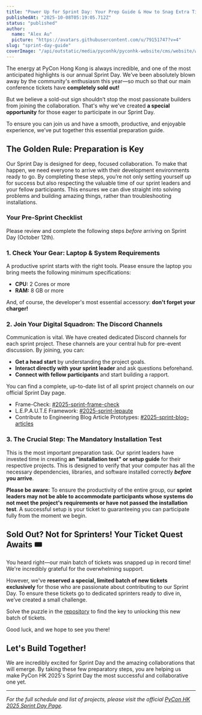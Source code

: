 ```yaml
---
title: "Power Up for Sprint Day: Your Prep Guide & How to Snag Extra Tickets"
publishedAt: "2025-10-08T05:19:05.712Z"
status: "published"
author:
  name: "Alex Au"
  picture: "https://avatars.githubusercontent.com/u/79151747?v=4"
slug: "sprint-day-guide"
coverImage: "/api/outstatic/media/pyconhk/pyconhk-website/cms/website/website/public/outstatic/images/2025-sprint-day-guide-M5Nj.png"
---
```


The energy at PyCon Hong Kong is always incredible, and one of the most anticipated highlights is our annual Sprint Day. We’ve been absolutely blown away by the community's enthusiasm this year—so much so that our main conference tickets have **completely sold out!**

But we believe a sold-out sign shouldn’t stop the most passionate builders from joining the collaboration. That's why we’ve created **a special opportunity** for those eager to participate in our Sprint Day.

To ensure you can join us and have a smooth, productive, and enjoyable experience, we’ve put together this essential preparation guide.

## **The Golden Rule: Preparation is Key**

Our Sprint Day is designed for deep, focused collaboration. To make that happen, we need everyone to arrive with their development environments ready to go. By completing these steps, you’re not only setting yourself up for success but also respecting the valuable time of our sprint leaders and your fellow participants. This ensures we can dive straight into solving problems and building amazing things, rather than troubleshooting installations.

### **Your Pre-Sprint Checklist**

Please review and complete the following steps *before* arriving on Sprint Day (October 12th).

### **1. Check Your Gear: Laptop & System Requirements**

A productive sprint starts with the right tools. Please ensure the laptop you bring meets the following minimum specifications:

- **CPU:** 2 Cores or more
- **RAM:** 8 GB or more

And, of course, the developer's most essential accessory: **don't forget your charger!**

### **2. Join Your Digital Squadron: The Discord Channels**

Communication is vital. We have created dedicated Discord channels for each sprint project. These channels are your central hub for pre-event discussion. By joining, you can:

- **Get a head start** by understanding the project goals.
- **Interact directly with your sprint leader** and ask questions beforehand.
- **Connect with fellow participants** and start building a rapport.

You can find a complete, up-to-date list of all sprint project channels on our official Sprint Day page.

- Frame-Check: [#2025-sprint-frame-check](https://discord.com/channels/1246847132699332640/1420214135857086565)
- L.E.P.A.U.T.E Framework: [#2025-sprint-lepaute](https://discord.com/channels/1246847132699332640/1420214691547840563)
- Contribute to Engineering Blog Article Prototypes: [#2025-sprint-blog-articles](https://discord.com/channels/1246847132699332640/1423684541201125457)

### **3. The Crucial Step: The Mandatory Installation Test**

This is the most important preparation task. Our sprint leaders have invested time in creating **an "installation test" or setup guide** for their respective projects. This is designed to verify that your computer has all the necessary dependencies, libraries, and software installed correctly ***before* you arrive**.

**Please be aware:** To ensure the productivity of the entire group, our **sprint leaders may not be able to accommodate participants whose systems do not meet the project's requirements or have not passed the installation test**. A successful setup is your ticket to guaranteeing you can participate fully from the moment we begin.

## **Sold Out? Not for Sprinters! Your Ticket Quest Awaits 🎟️**

You heard right—our main batch of tickets was snapped up in record time! We're incredibly grateful for the overwhelming support.

However, we've **reserved a special, limited batch of new tickets exclusively** for those who are passionate about contributing to our Sprint Day. To ensure these tickets go to dedicated sprinters ready to dive in, we’ve created a small challenge.

Solve the puzzle in the [repository](https://github.com/pyconhk/pyconhk-2025-sprint-extra-tickets) to find the key to unlocking this new batch of tickets.

Good luck, and we hope to see you there!

## **Let's Build Together!**

We are incredibly excited for Sprint Day and the amazing collaborations that will emerge. By taking these few preparatory steps, you are helping us make PyCon HK 2025's Sprint Day the most successful and collaborative one yet.

---

*For the full schedule and list of projects, please visit the official *[*PyCon HK 2025 Sprint Day Page*](https://pycon.hk/sprint)*.*